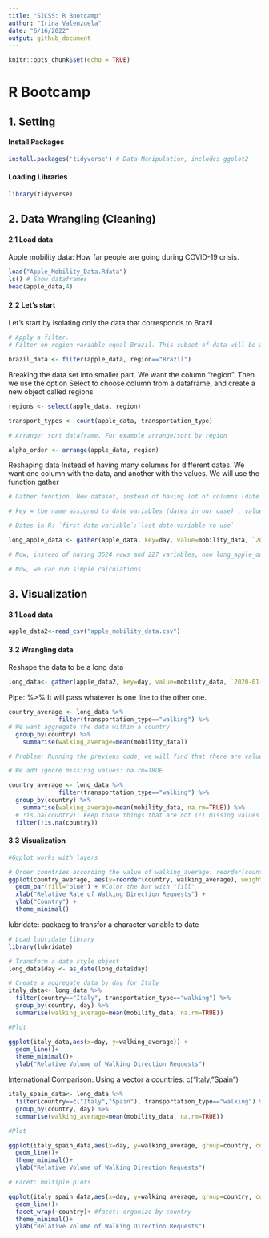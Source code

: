 ```yaml
---
title: "SICSS: R Bootcamp"
author: "Irina Valenzuela"
date: "6/16/2022"
output: github_document
---
```


```r
knitr::opts_chunk$set(echo = TRUE)
```

# R Bootcamp

## 1. Setting

#### Install Packages 

```r

install.packages('tidyverse') # Data Manipulation, includes ggplot2
```

#### Loading Libraries

```r
library(tidyverse)

```

## 2. Data Wrangling (Cleaning)

#### 2.1 Load data 

Apple mobility data: How far people are going during COVID-19 crisis.

```r

load("Apple_Mobility_Data.Rdata")
ls() # Show dataframes
head(apple_data,4)
```

#### 2.2 Let's start

Let's start by isolating only the data that corresponds to Brazil


```r

# Apply a filter. 
# Filter on region variable equal Brazil. This subset of data will be a new object called brazil_data

brazil_data <- filter(apple_data, region=="Brazil")
```

Breaking the data set into smaller part. We want the column "region". Then we use the option Select to choose column from a dataframe, and create a new object called regions

```r

regions <- select(apple_data, region)

```



```r

transport_types <- count(apple_data, transportation_type)

# Arrange: sort dataframe. For example arrange/sort by region

alpha_order <- arrange(apple_data, region)

```

Reshaping data
Instead of having many columns for different dates. We want one column with the data, and another with the values. We will use the function gather

```r

# Gather function. New dataset, instead of having lot of columns (date columns), we are going to have lof of rows.  

# key = the name assigned to date variables (dates in our case) , value= new variable we will create. Then, tell the range of variables

# Dates in R: `first date variable`:`last date variable to use`

long_apple_data <- gather(apple_data, key=day, value=mobility_data, `2020-01-13`:`2020-08-20` )

# Now, instead of having 3524 rows and 227 variables, now long_apple_data has 801125 rows and 8 variables (columns)

# Now, we can run simple calculations

```

## 3. Visualization

#### 3.1 Load data 


```r
apple_data2<-read_csv("apple_mobility_data.csv")

```

#### 3.2 Wrangling data 

Reshape the data to be a long data

```r

long_data<- gather(apple_data2, key=day, value=mobility_data, `2020-01-13`:`2020-08-20`)
```

Pipe: %>% It will pass whatever is one line to the other one. 

```r

country_average <- long_data %>% 
              filter(transportation_type=="walking") %>% 
# We want aggregate the data within a country
  group_by(country) %>% 
    summarise(walking_average=mean(mobility_data))

# Problem: Running the previous code, we will find that there are values "NA". This is because of missing values.

# We add ignore missinig values: na.rm=TRUE

country_average <- long_data %>% 
              filter(transportation_type=="walking") %>% 
  group_by(country) %>% 
    summarise(walking_average=mean(mobility_data, na.rm=TRUE)) %>% 
  # !is.na(country): keep those things that are not (!) missing values in the country variables
  filter(!is.na(country))

```

#### 3.3 Visualization

```r

#Ggplot works with layers

# Order countries according the value of walking_average: reorder(country, walking_average)
ggplot(country_average, aes(y=reorder(country, walking_average), weight=walking_average)) +
  geom_bar(fill="blue") + #Color the bar with "fill"
  xlab("Relative Rate of Walking Direction Requests") +
  ylab("Country") +
  theme_minimal()

```

lubridate: packaeg to transfor a character variable to date

```r

# Load lubridate library
library(lubridate)

# Transform a date style object
long_data$day <- as_date(long_data$day)

# Create a aggregate data by day for Italy
italy_data<- long_data %>% 
  filter(country=="Italy", transportation_type=="walking") %>% 
  group_by(country, day) %>% 
  summarise(walking_average=mean(mobility_data, na.rm=TRUE))

#Plot

ggplot(italy_data,aes(x=day, y=walking_average)) +
  geom_line()+
  theme_minimal()+
  ylab("Relative Volume of Walking Direction Requests")
```

International Comparison. Using a vector a countries: c("Italy, "Spain")

```r

italy_spain_data<- long_data %>% 
  filter(country==c("Italy","Spain"), transportation_type=="walking") %>% 
  group_by(country, day) %>% 
  summarise(walking_average=mean(mobility_data, na.rm=TRUE))

#Plot

ggplot(italy_spain_data,aes(x=day, y=walking_average, group=country, colour=country)) +
  geom_line()+
  theme_minimal()+
  ylab("Relative Volume of Walking Direction Requests")

# Facet: multiple plots

ggplot(italy_spain_data,aes(x=day, y=walking_average, group=country, colour=country)) +
  geom_line()+
  facet_wrap(~country)+ #facet: organize by country
  theme_minimal()+
  ylab("Relative Volume of Walking Direction Requests")

```



